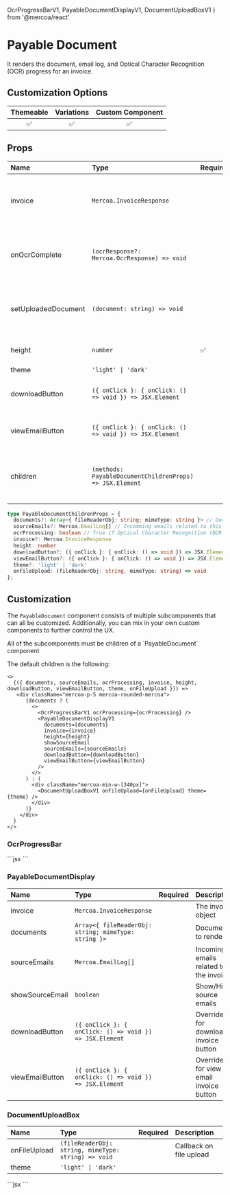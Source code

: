   OcrProgressBarV1,
  PayableDocumentDisplayV1,
  DocumentUploadBoxV1
} from '@mercoa/react'

# Payable Document

It renders the document, email log, and Optical Character Recognition (OCR) progress for an invoice.

## Customization Options

| Themeable | Variations | Custom Component |
| :-------: | :--------: | :--------------: |
|    ✅     |     ✅     |        ✅        |

## Props

| Name                  | Type                                                                                 | Required | Description                                                                                                                                           |
| :---------------------| :------------------------------------------------------------------------------------| :--------| :-----------------------------------------------------------------------------------------------------------------------------------------------------|
| invoice               | `Mercoa.InvoiceResponse`                                                             |          | The ID of the invoice to edit. Leave blank if creating a new invoice                                                                                  |
| onOcrComplete         | `(ocrResponse?: Mercoa.OcrResponse) => void`                                         |          | Callback when Optical Character Recognition (OCR) is completed
| setUploadedDocument   | `(document: string) => void`                                                         |          | Callback of base64 document when the document is uploaded                                                                          |
| height                | `number`                                                                             |   ✅     | Height of the component in pixels |
| theme                 | `'light' \| 'dark'`                                                                  |          |                                                                            |
| downloadButton        | `({ onClick }: { onClick: () => void }) => JSX.Element`                              |          | Override for download invoice button                                                                                                                                 |
| viewEmailButton       | `({ onClick }: { onClick: () => void }) => JSX.Element`                              |          | Override for view email invoice button                              |
| children              | `(methods: PayableDocumentChildrenProps) => JSX.Element`                             |          | See [customization](#customization) for details on how to use the children prop.                                                                      |

```typescript
type PayableDocumentChildrenProps = {
  documents?: Array<{ fileReaderObj: string; mimeType: string }> // Documents uploaded or related to invoice
  sourceEmails?: Mercoa.EmailLog[] // Incomming emails related to this invoice
  ocrProcessing: boolean // True if Optical Character Recognition (OCR) is still processing
  invoice?: Mercoa.InvoiceResponse
  height: number
  downloadButton?: ({ onClick }: { onClick: () => void }) => JSX.Element
  viewEmailButton?: ({ onClick }: { onClick: () => void }) => JSX.Element
  theme?: 'light' | 'dark'
  onFileUpload: (fileReaderObj: string, mimeType: string) => void
};
```

## Customization

The `PayableDocument` component consists of multiple subcomponents that can all be customized. Additionally, you can mix in your own custom components to further control the UX.

<Callout>
All of the subcomponents must be children of a `PayableDocument` component
</Callout>


The default children is the following:

```tsx
<>
  {({ documents, sourceEmails, ocrProcessing, invoice, height, downloadButton, viewEmailButton, theme, onFileUpload })) => 
   <div className="mercoa-p-5 mercoa-rounded-mercoa">
      {documents ? (
        <>
          <OcrProgressBarV1 ocrProcessing={ocrProcessing} />
          <PayableDocumentDisplayV1
            documents={documents}
            invoice={invoice}
            height={height}
            showSourceEmail
            sourceEmails={sourceEmails}
            downloadButton={downloadButton}
            viewEmailButton={viewEmailButton}
          />
        </>
      ) : (
        <div className="mercoa-min-w-[340px]">
          <DocumentUploadBoxV1 onFileUpload={onFileUpload} theme={theme} />
        </div>
      )}
    </div>
  }
</>
```

### OcrProgressBar

<ComponentContainer>
 <OcrProgressBarV1 ocrProcessing={true} />
  ```jsx
  <OcrProgressBarV1 ocrProcessing={true} />
  ```
</ComponentContainer>


### PayableDocumentDisplay

| Name                  | Type                                                                                 | Required | Description                                                                                                                                           |
| :---------------------| :------------------------------------------------------------------------------------| :--------| :-----------------------------------------------------------------------------------------------------------------------------------------------------|
| invoice               | `Mercoa.InvoiceResponse`                                                             |          | The invoice object                                                                                  |
| documents             | `Array<{ fileReaderObj: string; mimeType: string }>`                                 |          | Documents to render                                                                          |
| sourceEmails          | `Mercoa.EmailLog[]`                                                                 |          | Incoming emails related to the invoice |
| showSourceEmail       | `boolean`                                                                            |          | Show/Hide source emails                                   |
| downloadButton        | `({ onClick }: { onClick: () => void }) => JSX.Element`                              |          | Override for download invoice button                                                                                                                                 |
| viewEmailButton       | `({ onClick }: { onClick: () => void }) => JSX.Element`                              |          | Override for view email invoice button                              |


### DocumentUploadBox

| Name                  | Type                                                                                 | Required | Description                                                                                                                                           |
| :---------------------| :------------------------------------------------------------------------------------| :--------| :-----------------------------------------------------------------------------------------------------------------------------------------------------|
| onFileUpload          | `(fileReaderObj: string, mimeType: string) => void`                                  |          | Callback on file upload                                                                                  |
| theme                 | `'light' \| 'dark'`                                                                  |          |                                                                            |

<ComponentContainer>
  <DocumentUploadBoxV1 />
  ```jsx
  <DocumentUploadBoxV1 />
  ```
</ComponentContainer>